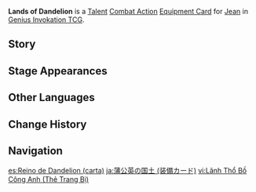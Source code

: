 {{About|the [[Genius Invokation TCG]] Equipment Card|[[Jean]]'s Constellation 4|Lands of Dandelion}}
{{Genius Invokation TCG Infobox
|title     = Lands of Dandelion
|id        = 215021
|image     = Lands of Dandelion Equipment Card.png
|type      = Equipment Card
|group     = Talent
|character = Jean
|skill     = Dandelion Breeze
|effect    = '''Combat Action''': When your active character is '''Jean''', equip this card.<br />After Jean equips this card, immediately use '''[[Dandelion Breeze (Character Card Talent)|Dandelion Breeze]]''' once.<br />When your Jean, who has this card equipped, is on the field, '''Dandelion Field''' will cause you to deal +1 {{Color|Anemo DMG}}.
|matching  = 4
|element   = Anemo
|energy    = 3
|source1   = Achieve victory within 6 Rounds in [[Genius Invokation TCG/Stage/Jean/Friendly Fracas|Friendly Fracas (Jean)]]
|source2   = Win with less than 2 characters defeated in [[Genius Invokation TCG/Stage/Jean/Friendly Fracas|Friendly Fracas (Jean)]]
}}
'''Lands of Dandelion''' is a [[Talent Card|Talent]] [[Talent Combat Action Card|Combat Action]] [[Equipment Card]] for [[Jean (Character Card)|Jean]] in [[Genius Invokation TCG]].

==Story==
{{Description|"Wind, hear me!"|title=Jean: Lands of Dandelion}}

==Stage Appearances==
{{Genius Invokation TCG Stage Appearances}}

==Other Languages==
{{Transclude|Lands of Dandelion|Other Languages}}

==Change History==
{{Change History|3.3}}

==Navigation==
{{Genius Invokation TCG Navbox|Equipment Card}}

[[es:Reino de Dandelion (carta)]]
[[ja:蒲公英の国土 (装備カード)]]
[[vi:Lãnh Thổ Bồ Công Anh (Thẻ Trang Bị)]]